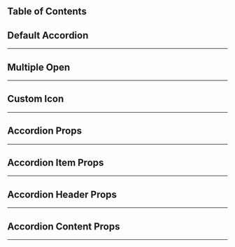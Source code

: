 
## Table of Contents

## Default Accordion
---
<CodeSnippets styles="mt-4" content={defaultAccordion} lang="javascript" url="examples/components/accordion/default-accordion" >
</CodeSnippets>

## Multiple Open
---
<CodeSnippets styles="mt-4" content={multipleOpenAccordion} lang="javascript" url="examples/components/accordion/multiple-open-accordion" >
</CodeSnippets>

## Custom Icon
---
<CodeSnippets styles="mt-4" content={customIconAccordion} lang="javascript" url="examples/components/accordion/custom-icon-accordion" >
</CodeSnippets>


## Accordion Props
---
<ComponentTable data={accordionPropsData} />

## Accordion Item Props
---
<ComponentTable data={accordionItemPropsData} />

## Accordion Header Props
---
<ComponentTable data={accordionHeaderPropsData} />

## Accordion Content Props
---
<ComponentTable data={accordionContentPropsData} />





